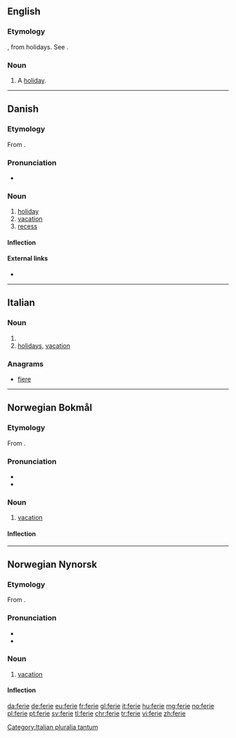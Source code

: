 ==English==

===Etymology===
{{etyl|fro|en}} {{term|ferie|lang=fro}}, from {{etyl|la|en}} {{lena}} {{term|ferie}} holidays. See {{term|fair}}.

===Noun===
{{en-noun}}

# {{context|obsolete|lang=en}} A [[holiday]].
#: {{rfquotek|Bullokar}}

{{Webster 1913}}

----

==Danish==

===Etymology===
From {{etyl|la|da}} {{term/t|la|fēriae||festival, rest}}.

===Pronunciation===
* {{IPA|/feriə/|[feɐ̯ˀiə]|lang=da}}

===Noun===
{{da-noun|n|r}}

# [[holiday]]
# [[vacation]]
# [[recess]]

====Inflection====
{{da-noun-infl|n|r}}

====External links====
* {{pedialite|lang=da}}

----

==Italian==

===Noun===
{{head|it|plural}} {{f}}

# {{plural of|feria|lang=it}}
# [[holidays]], [[vacation]]

===Anagrams===
* [[fiere#Italian|fiere]]

[[Category:Italian pluralia tantum]]

----

==Norwegian Bokmål==

===Etymology===
From {{etyl|la|nb}} {{term|feriae|lang=la}}.

===Pronunciation===
* {{IPA|/feːrjə/|lang=nb}}
* {{rhymes|eːrjə|lang=nb}}

===Noun===
{{head|nb|noun|g=m}}

# [[vacation]]

====Inflection====
{{no-noun-infl|nb-class=m1|stem=feri}}

----

==Norwegian Nynorsk==

===Etymology===
From {{etyl|la|nn}} {{term|feriae|lang=la}}.

===Pronunciation===
* {{IPA|/feːrjə/|lang=nn}}
* {{rhymes|eːrjə|lang=nn}}

===Noun===
{{head|nn|noun|g=m}}

# [[vacation]]

====Inflection====
{{no-noun-infl|nn-class=m1|stem=feri}}

[[da:ferie]]
[[de:ferie]]
[[eu:ferie]]
[[fr:ferie]]
[[gl:ferie]]
[[it:ferie]]
[[hu:ferie]]
[[mg:ferie]]
[[no:ferie]]
[[pl:ferie]]
[[pt:ferie]]
[[sv:ferie]]
[[tl:ferie]]
[[chr:ferie]]
[[tr:ferie]]
[[vi:ferie]]
[[zh:ferie]]